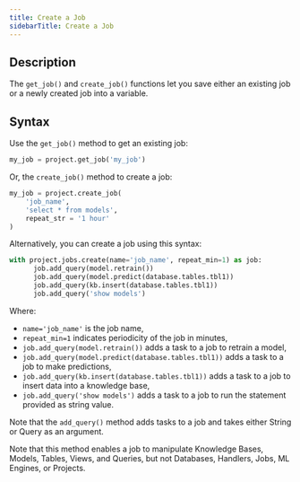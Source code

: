 ```yaml
---
title: Create a Job
sidebarTitle: Create a Job
---
```


## Description

The `get_job()` and `create_job()` functions let you save either an existing job or a newly created job into a variable.

## Syntax

Use the `get_job()` method to get an existing job:

```python
my_job = project.get_job('my_job')
```

Or, the `create_job()` method to create a job:

```python
my_job = project.create_job(
    'job_name',
    'select * from models',
    repeat_str = '1 hour'
)
```

Alternatively, you can create a job using this syntax:

```python
with project.jobs.create(name='job_name', repeat_min=1) as job:
      job.add_query(model.retrain())
      job.add_query(model.predict(database.tables.tbl1))
      job.add_query(kb.insert(database.tables.tbl1))
      job.add_query('show models')
```

Where:

- `name='job_name'` is the job name,
- `repeat_min=1` indicates periodicity of the job in minutes,
- `job.add_query(model.retrain())` adds a task to a job to retrain a model,
- `job.add_query(model.predict(database.tables.tbl1))` adds a task to a job to make predictions,
- `job.add_query(kb.insert(database.tables.tbl1))` adds a task to a job to insert data into a knowledge base,
- `job.add_query('show models')` adds a task to a job to run the statement provided as string value.

Note that the `add_query()` method adds tasks to a job and takes either String or Query as an argument.

Note that this method enables a job to manipulate Knowledge Bases, Models, Tables, Views, and Queries, but not Databases, Handlers, Jobs, ML Engines, or Projects.
